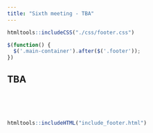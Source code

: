```yaml
---
title: "Sixth meeting - TBA"
---
```


```r
htmltools::includeCSS("./css/footer.css")
```

```js
$(function() {
  $('.main-container').after($('.footer'));
})
```

## TBA



<br><br><br>

```r
htmltools::includeHTML("include_footer.html")
```